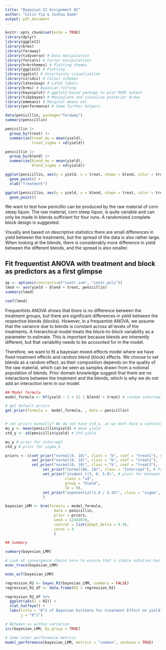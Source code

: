 ```yaml
---
title: "Bayesian II Assignment 02"
author: "Colin Yip & Joshua Damm"
output: pdf_document
---
```


```r
knitr::opts_chunk$set(echo = TRUE)
library(dplyr)
library(ggplot2)
library(brms)
library(faraway)
library(tidyverse) # Data manipulation
library(forcats) # Factor manipulations
library(hrbrthemes) # Plotting themes
library(ggplot2) # Plotting
library(ggdist) # Uncertainty visualisation
library(viridis) # Colour schemes
library(latex2exp) # LaTeX labels
library(brms) # Bayesian fitting
library(bayesplot) # ggplot2-based package to plot MCMC output
library(tidybayes) # Manipulate and visualise posterior draws
library(emmeans) # Marginal means etc
library(performance) # Some further helpers
```


```r
data(penicillin, package="faraway")
summary(penicillin)
```

```r
penicillin |>
  group_by(treat) |>
  summarise(treat_mu = mean(yield),
            treat_sigma = sd(yield))
```

```r
penicillin |>
  group_by(blend) |>
  summarise(blend_mu = mean(yield),
            blend_sigma = sd(yield))
```

```r
ggplot(penicillin, aes(y = yield, x = treat, shape = blend, color = treat)) +
  geom_point() +
  xlab("Treatment")

```

```r
ggplot(penicillin, aes(y = yield, x = blend, shape = treat, color = treat)) +
  geom_point()

```

We want to test how penicillin can be produced by the raw material of corn steep liquor. The raw material, corn steep
liquor, is quite variable and can only be made in blends sufficient for four runs. A randomized complete block design is suggested.

Visually and based on descriptive statistics there are small differences in yield between the treatments, but the spread of the data is also rather large. When looking at the blends, there is considerably more difference in yield between the different blends, and the spread is also smaller.  





## Fit frequentist ANOVA with treatment and block as predictors as a first glimpse

```r
op <- options(contrasts=c("contr.sum", "contr.poly"))
lmod <- aov(yield ~ blend + treat, penicillin)
summary(lmod)
```
```r
coef(lmod)
```

Frequentists ANOVA shows that there is no difference between the treatment groups, but there are significant differences in yield between the respective blends (blocks). However, in a frequentist ANOVA, we assume that the variance due to blends is constant across all levels of the treatments. A hierarchical model treats the block-to-block variability as a parameter to estimate. This is important because blends are inherently different, but that variability needs to be accounted for in the model.

Therefore, we want to fit a bayesian mixed-effects model where we have fixed treatment effects and random blend (block) effects. We choose to set blends as a random effect, as their composition depends on the quality of the raw material, which can be seen as samples drawn from a notional population of blends. Prior domain knowledge suggest that there are no interactions between the treatment and the blends, which is why we do not add an interaction term in our model.

```r
## Model formula
model_formula <- bf(yield ~ 1 + (1 | blend) + treat) # random intercepts for blend, treatment is fixed, we do not assume interactions

# get default priors
get_prior(formula =  model_formula, , data = penicillin)


# set priors manually? We do not have std_x, as we dont have a continuous covariate
mu_y <- mean(penicillin$yield) # mean yield
std_y <- sd(penicillin$yield) # Std yield

mu_y # prior for intercept
std_y # prior for sigma_E

priors <- c(set_prior("normal(0, 10)", class = "b", coef = "treat1"), # Prior for the fixed effects (treatment)
            set_prior("normal(0, 10)", class = "b", coef = "treat2"),
            set_prior("normal(0, 10)", class = "b", coef = "treat3"),
                 set_prior("normal(86, 10)", class = "Intercept"), # Prior for the intercept (alpha)
                 set_prior("student_t(3, 0, 5.9)", # prior for between-group variance(sigma_mu)
                           class = "sd",
                           group = "blend",
                           lb = 0),
                 set_prior("exponential(1.0 / 5.43)", class = "sigma", lb = 0) # Prior for the random effect (blends) / within-group variance (sigma_E), centered on sample standard deviation
                 )

bayesian_LMM <- brm(formula = model_formula,
                      data = penicillin,
                      prior = priors,
                      seed = 12345678,
                      control = list(adapt_delta = 0.9),
                      cores = 4
                      )

## Summary

summary(bayesian_LMM)

```

```r
# Look at convergence chains here to ensure that a stable solution has been found
mcmc_trace(bayesian_LMM)
```


```r
mcmc_acf(bayesian_LMM)
```


```r
regression_R2 <- bayes_R2(bayesian_LMM, summary = FALSE)
regression_R2_df <- data.frame(R2 = regression_R2)

regression_R2_df %>%
  ggplot(aes(x = R2)) +
  stat_halfeye() + 
  labs(title = "R^2 of Bayesian Estimate for treatment Effect on yield",
       y = "R^2")
```

```r
# Between vs within variation
icc(bayesian_LMM, by_group = TRUE)

# Some other performance metrics
model_performance(bayesian_LMM, metrics = "common", verbose = TRUE)
```

